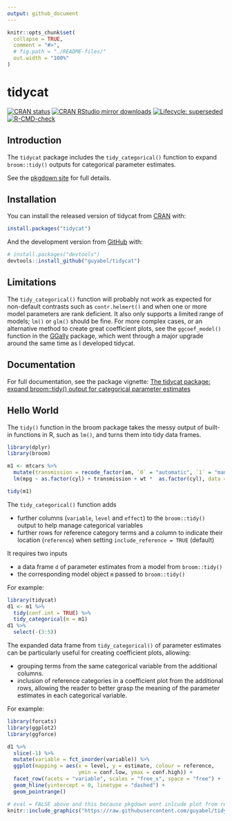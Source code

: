 ```yaml
---
output: github_document
---
```


<!-- README.md is generated from README.Rmd. Please edit that file -->

```r
knitr::opts_chunk$set(
  collapse = TRUE,
  comment = "#>",
  # fig.path = "./README-files/"
  out.width = "100%"
)
```

# tidycat

<!-- badges: start -->

[![CRAN status](https://www.r-pkg.org/badges/version/tidycat)](https://CRAN.R-project.org/package=tidycat)
[![CRAN RStudio mirror downloads](https://cranlogs.r-pkg.org/badges/grand-total/tidycat?color=blue)](https://r-pkg.org/pkg/tidycat)
[![Lifecycle: superseded](https://img.shields.io/badge/lifecycle-superseded-blue.svg)](https://lifecycle.r-lib.org/articles/stages.html#superseded)
[![R-CMD-check](https://github.com/guyabel/tidycat/workflows/R-CMD-check/badge.svg)](https://github.com/guyabel/tidycat/actions)
<!-- badges: end -->

<!-- <img src='./man/figures/logo.png' align="right" height="139" /> -->

## Introduction

The `tidycat` package includes the `tidy_categorical()` function to expand `broom::tidy()` outputs for categorical parameter estimates.

See the [pkgdown site](http://guyabel.github.io/tidycat/) for full details.

## Installation

You can install the released version of tidycat from [CRAN](https://CRAN.R-project.org) with:

``` r
install.packages("tidycat")
```

And the development version from [GitHub](https://github.com/) with:

``` r
# install.packages("devtools")
devtools::install_github("guyabel/tidycat")
```

## Limitations

The `tidy_categorical()` function will probably not work as expected for non-default contrasts such as `contr.helmert()` and when one or more model parameters are rank deficient. It also only supports a limited range of models; `lm()` or `glm()` should be fine. For more complex cases, or an alternative method to create great coefficient plots, see the `ggcoef_model()` function in the [GGally](https://ggobi.github.io/ggally/reference/ggcoef_model.html) package, which went through a major upgrade around the same time as I developed tidycat.

## Documentation

For full documentation, see the package vignette: [The tidycat package: expand broom::tidy() output for categorical parameter estimates](https://guyabel.github.io/tidycat/articles/tidycat.html)
 
## Hello World

The `tidy()` function in the broom package takes the messy output of built-in functions in R, such as `lm()`, and turns them into tidy data frames.

```r
library(dplyr)
library(broom)

m1 <- mtcars %>%
  mutate(transmission = recode_factor(am, `0` = "automatic", `1` = "manual")) %>%
  lm(mpg ~ as.factor(cyl) + transmission + wt *  as.factor(cyl), data = .)

tidy(m1)
```

The `tidy_categorical()` function adds 

  - further columns (`variable`, `level` and `effect`) to the `broom::tidy()` output to help manage categorical variables
  - further rows for reference category terms and a column to indicate their location (`reference`) when setting `include_reference = TRUE` (default)

It requires two inputs

  - a data frame `d` of parameter estimates from a model from `broom::tidy()`
  - the corresponding model object `m` passed to `broom::tidy()`

For example:    
```r
library(tidycat)
d1 <- m1 %>%
  tidy(conf.int = TRUE) %>%
  tidy_categorical(m = m1)
d1 %>%
  select(-(3:5))
```

The expanded data frame from `tidy_categorical()` of parameter estimates can be particularly useful for creating coefficient plots, allowing:

  - grouping terms from the same categorical variable from the additional columns.
  - inclusion of reference categories in a coefficient plot from the additional rows, allowing the reader to better grasp the meaning of the parameter estimates in each categorical variable.

For example:

```r
library(forcats)
library(ggplot2)
library(ggforce)

d1 %>%
  slice(-1) %>%
  mutate(variable = fct_inorder(variable)) %>%
  ggplot(mapping = aes(x = level, y = estimate, colour = reference,
                       ymin = conf.low, ymax = conf.high)) +
  facet_row(facets = "variable", scales = "free_x", space = "free") +
  geom_hline(yintercept = 0, linetype = "dashed") +
  geom_pointrange()
```


```r
# eval = FALSE above and this because pkgdown wont inlcude plot from readme... not sure why
knitr::include_graphics("https://raw.githubusercontent.com/guyabel/tidycat/master/README-files/unnamed-chunk-4-1.png")
```




